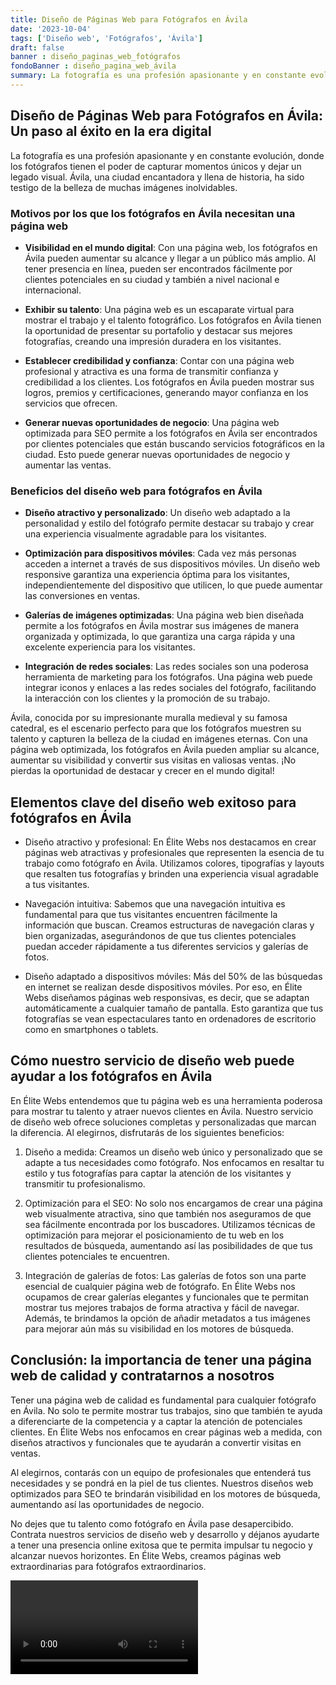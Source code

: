 ```yaml
---
title: Diseño de Páginas Web para Fotógrafos en Ávila
date: '2023-10-04'
tags: ['Diseño web', 'Fotógrafos', 'Ávila']
draft: false
banner : diseño_paginas_web_fotógrafos
fondoBanner : diseño_pagina_web_ávila
summary: La fotografía es una profesión apasionante y en constante evolución, donde los fotógrafos tienen el poder de capturar momentos únicos y dejar un legado visual. Ávila, una ciudad encantadora y llena de historia, ha sido testigo de la belleza de muchas imágenes inolvidables.
---
```


## Diseño de Páginas Web para Fotógrafos en Ávila: Un paso al éxito en la era digital

La fotografía es una profesión apasionante y en constante evolución, donde los fotógrafos tienen el poder de capturar momentos únicos y dejar un legado visual. Ávila, una ciudad encantadora y llena de historia, ha sido testigo de la belleza de muchas imágenes inolvidables.

### Motivos por los que los fotógrafos en Ávila necesitan una página web

- **Visibilidad en el mundo digital**: Con una página web, los fotógrafos en Ávila pueden aumentar su alcance y llegar a un público más amplio. Al tener presencia en línea, pueden ser encontrados fácilmente por clientes potenciales en su ciudad y también a nivel nacional e internacional.

- **Exhibir su talento**: Una página web es un escaparate virtual para mostrar el trabajo y el talento fotográfico. Los fotógrafos en Ávila tienen la oportunidad de presentar su portafolio y destacar sus mejores fotografías, creando una impresión duradera en los visitantes.

- **Establecer credibilidad y confianza**: Contar con una página web profesional y atractiva es una forma de transmitir confianza y credibilidad a los clientes. Los fotógrafos en Ávila pueden mostrar sus logros, premios y certificaciones, generando mayor confianza en los servicios que ofrecen.

- **Generar nuevas oportunidades de negocio**: Una página web optimizada para SEO permite a los fotógrafos en Ávila ser encontrados por clientes potenciales que están buscando servicios fotográficos en la ciudad. Esto puede generar nuevas oportunidades de negocio y aumentar las ventas.

### Beneficios del diseño web para fotógrafos en Ávila

- **Diseño atractivo y personalizado**: Un diseño web adaptado a la personalidad y estilo del fotógrafo permite destacar su trabajo y crear una experiencia visualmente agradable para los visitantes.

- **Optimización para dispositivos móviles**: Cada vez más personas acceden a internet a través de sus dispositivos móviles. Un diseño web responsive garantiza una experiencia óptima para los visitantes, independientemente del dispositivo que utilicen, lo que puede aumentar las conversiones en ventas.

- **Galerías de imágenes optimizadas**: Una página web bien diseñada permite a los fotógrafos en Ávila mostrar sus imágenes de manera organizada y optimizada, lo que garantiza una carga rápida y una excelente experiencia para los visitantes.

- **Integración de redes sociales**: Las redes sociales son una poderosa herramienta de marketing para los fotógrafos. Una página web puede integrar iconos y enlaces a las redes sociales del fotógrafo, facilitando la interacción con los clientes y la promoción de su trabajo.

Ávila, conocida por su impresionante muralla medieval y su famosa catedral, es el escenario perfecto para que los fotógrafos muestren su talento y capturen la belleza de la ciudad en imágenes eternas. Con una página web optimizada, los fotógrafos en Ávila pueden ampliar su alcance, aumentar su visibilidad y convertir sus visitas en valiosas ventas. ¡No pierdas la oportunidad de destacar y crecer en el mundo digital!

<GifSeo />

<Cta />

## Elementos clave del diseño web exitoso para fotógrafos en Ávila

- Diseño atractivo y profesional: En Élite Webs nos destacamos en crear páginas web atractivas y profesionales que representen la esencia de tu trabajo como fotógrafo en Ávila. Utilizamos colores, tipografías y layouts que resalten tus fotografías y brinden una experiencia visual agradable a tus visitantes.

- Navegación intuitiva: Sabemos que una navegación intuitiva es fundamental para que tus visitantes encuentren fácilmente la información que buscan. Creamos estructuras de navegación claras y bien organizadas, asegurándonos de que tus clientes potenciales puedan acceder rápidamente a tus diferentes servicios y galerías de fotos.

- Diseño adaptado a dispositivos móviles: Más del 50% de las búsquedas en internet se realizan desde dispositivos móviles. Por eso, en Élite Webs diseñamos páginas web responsivas, es decir, que se adaptan automáticamente a cualquier tamaño de pantalla. Esto garantiza que tus fotografías se vean espectaculares tanto en ordenadores de escritorio como en smartphones o tablets.

## Cómo nuestro servicio de diseño web puede ayudar a los fotógrafos en Ávila

En Élite Webs entendemos que tu página web es una herramienta poderosa para mostrar tu talento y atraer nuevos clientes en Ávila. Nuestro servicio de diseño web ofrece soluciones completas y personalizadas que marcan la diferencia. Al elegirnos, disfrutarás de los siguientes beneficios:

1. Diseño a medida: Creamos un diseño web único y personalizado que se adapte a tus necesidades como fotógrafo. Nos enfocamos en resaltar tu estilo y tus fotografías para captar la atención de los visitantes y transmitir tu profesionalismo.

2. Optimización para el SEO: No solo nos encargamos de crear una página web visualmente atractiva, sino que también nos aseguramos de que sea fácilmente encontrada por los buscadores. Utilizamos técnicas de optimización para mejorar el posicionamiento de tu web en los resultados de búsqueda, aumentando así las posibilidades de que tus clientes potenciales te encuentren.

3. Integración de galerías de fotos: Las galerías de fotos son una parte esencial de cualquier página web de fotógrafo. En Élite Webs nos ocupamos de crear galerías elegantes y funcionales que te permitan mostrar tus mejores trabajos de forma atractiva y fácil de navegar. Además, te brindamos la opción de añadir metadatos a tus imágenes para mejorar aún más su visibilidad en los motores de búsqueda.

## Conclusión: la importancia de tener una página web de calidad y contratarnos a nosotros

Tener una página web de calidad es fundamental para cualquier fotógrafo en Ávila. No solo te permite mostrar tus trabajos, sino que también te ayuda a diferenciarte de la competencia y a captar la atención de potenciales clientes. En Élite Webs nos enfocamos en crear páginas web a medida, con diseños atractivos y funcionales que te ayudarán a convertir visitas en ventas.

Al elegirnos, contarás con un equipo de profesionales que entenderá tus necesidades y se pondrá en la piel de tus clientes. Nuestros diseños web optimizados para SEO te brindarán visibilidad en los motores de búsqueda, aumentando así las oportunidades de negocio.

No dejes que tu talento como fotógrafo en Ávila pase desapercibido. Contrata nuestros servicios de diseño web y desarrollo y déjanos ayudarte a tener una presencia online exitosa que te permita impulsar tu negocio y alcanzar nuevos horizontes. En Élite Webs, creamos páginas web extraordinarias para fotógrafos extraordinarios.

<Video />

<CtaBot job='Fotógrafos' city='Ávila'/>

<Gmaps query='Ávila+españa+maps' />